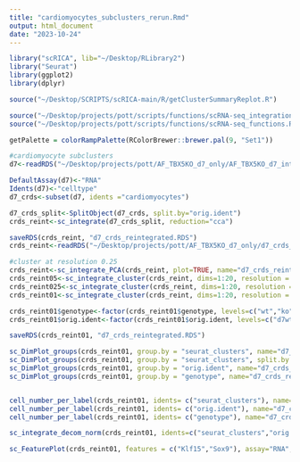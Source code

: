 ```yaml
---
title: "cardiomyocytes_subclusters_rerun.Rmd"
output: html_document
date: "2023-10-24"
---
```


```r

library("scRICA", lib="~/Desktop/RLibrary2")
library("Seurat")
library(ggplot2)
library(dplyr)

source("~/Desktop/SCRIPTS/scRICA-main/R/getClusterSummaryReplot.R")

source("~/Desktop/projects/pott/scripts/functions/scRNA-seq_integration_functions.R")
source("~/Desktop/projects/pott/scripts/functions/scRNA-seq_functions.R")

getPalette = colorRampPalette(RColorBrewer::brewer.pal(9, "Set1"))

#cardiomyocyte subclusters
d7<-readRDS("~/Desktop/projects/pott/AF_TBX5KO_d7_only/AF_TBX5KO_d7_integrated_annotated.RDS")

DefaultAssay(d7)<-"RNA"
Idents(d7)<-"celltype"
d7_crds<-subset(d7, idents ="cardiomyocytes")

d7_crds_split<-SplitObject(d7_crds, split.by="orig.ident")
crds_reint<-sc_integrate(d7_crds_split, reduction="cca")

saveRDS(crds_reint, "d7_crds_reintegrated.RDS")
crds_reint<-readRDS("~/Desktop/projects/pott/AF_TBX5KO_d7_only/d7_crds_reintegrated.RDS")

#cluster at resolution 0.25
crds_reint<-sc_integrate_PCA(crds_reint, plot=TRUE, name="d7_crds_reintegrated")
crds_reint05<-sc_integrate_cluster(crds_reint, dims=1:20, resolution = 0.5, name="d7_crd_reint05", plot=TRUE)
crds_reint025<-sc_integrate_cluster(crds_reint, dims=1:20, resolution = 0.25, name="d7_crd_reint025", plot=TRUE)
crds_reint01<-sc_integrate_cluster(crds_reint, dims=1:20, resolution = 0.1, name="d7_crd_reint01", plot=TRUE)

crds_reint01$genotype<-factor(crds_reint01$genotype, levels=c("wt","ko"))
crds_reint01$orig.ident<-factor(crds_reint01$orig.ident, levels=c("d7wt4","d7wt5","d7wt6","d7wt7","d7wt8","d7wt9","d7wt10","d7ko4","d7ko6","d7ko7", "d7ko8","d7ko9","d7ko10"))

saveRDS(crds_reint01, "d7_crds_reintegrated.RDS")

sc_DimPlot_groups(crds_reint01, group.by = "seurat_clusters", name="d7_crds_reint01", width = 8, height=8)
sc_DimPlot_groups(crds_reint01, group.by = "seurat_clusters", split.by = "seurat_clusters", name="d7_crds_reint01", ncol=8, width = 12, height=4)
sc_DimPlot_groups(crds_reint01, group.by = "orig.ident", name="d7_crds_reint01", width = 8, height=8)
sc_DimPlot_groups(crds_reint01, group.by = "genotype", name="d7_crds_reint01", width = 8, height=8)


cell_number_per_label(crds_reint01, idents= c("seurat_clusters"), name="d7_crds_reint01", order=sort(unique(crds_reint01$seurat_clusters)))
cell_number_per_label(crds_reint01, idents= c("orig.ident"), name="d7_crds_reint01", order=levels(crds_reint01$orig.ident))
cell_number_per_label(crds_reint01, idents= c("genotype"), name="d7_crds_reint01", order=levels(crds_reint01$genotype))

sc_integrate_decom_norm(crds_reint01, idents=c("seurat_clusters","orig.ident","genotype","day"), name="d7_crds_reint01", write=T)

sc_FeaturePlot(crds_reint01, features = c("Klf15","Sox9"), assay="RNA", split.by = "genotype", name="d7_crds")







```
